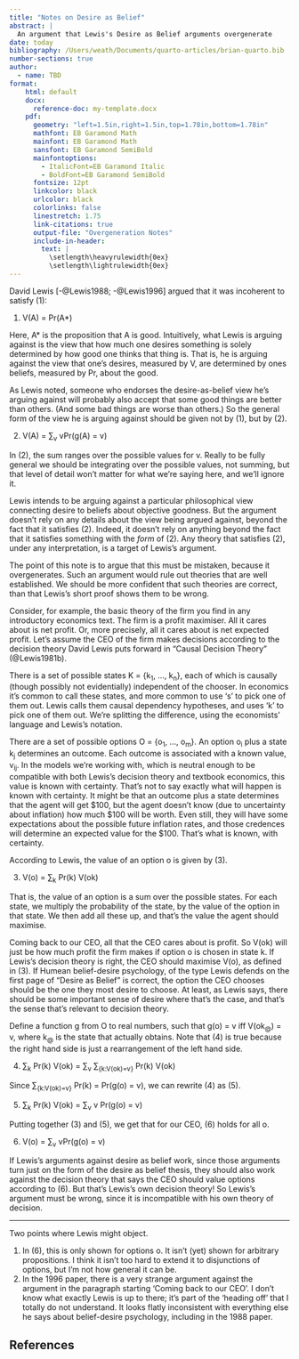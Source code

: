 ```yaml
---
title: "Notes on Desire as Belief"
abstract: |
  An argument that Lewis's Desire as Belief arguments overgenerate
date: today
bibliography: /Users/weath/Documents/quarto-articles/brian-quarto.bib
number-sections: true
author:
  - name: TBD
format:
    html: default
    docx:
      reference-doc: my-template.docx
    pdf: 
      geometry: "left=1.5in,right=1.5in,top=1.78in,bottom=1.78in"
      mathfont: EB Garamond Math
      mainfont: EB Garamond Math
      sansfont: EB Garamond SemiBold
      mainfontoptions: 
        - ItalicFont=EB Garamond Italic
        - BoldFont=EB Garamond SemiBold
      fontsize: 12pt
      linkcolor: black
      urlcolor: black
      colorlinks: false
      linestretch: 1.75
      link-citations: true
      output-file: "Overgeneration Notes"
      include-in-header:
        text: |
          \setlength\heavyrulewidth{0ex}
          \setlength\lightrulewidth{0ex}
---
```


David Lewis [-@Lewis1988; -@Lewis1996] argued that it was incoherent to satisfy (@dab):

(@dab) V(A) = Pr(A*)

Here, A* is the proposition that A is good. Intuitively, what Lewis is arguing against is the view that how much one desires something is solely determined by how good one thinks that thing is. That is, he is arguing against the view that one's desires, measured by V, are determined by ones beliefs, measured by Pr, about the good.

As Lewis noted, someone who endorses the desire-as-belief view he's arguing against will probably also accept that some good things are better than others. (And some bad things are worse than others.) So the general form of the view he is arguing against should be given not by (@dab), but by (@dabg).

(@dabg) V(A) = ∑~v~ vPr(g(A) = v)

In (@dabg), the sum ranges over the possible values for v. Really to be fully general we should be integrating over the possible values, not summing, but that level of detail won't matter for what we're saying here, and we'll ignore it.

Lewis intends to be arguing against a particular philosophical view connecting desire to beliefs about objective goodness. But the argument doesn't rely on any details about the view being argued against, beyond the fact that it satisfies (@dabg). Indeed, it doesn't rely on anything beyond the fact that it satisfies something with the _form_ of (@dabg). Any theory that satisfies (@dabg), under any interpretation, is a target of Lewis's argument.

The point of this note is to argue that this must be mistaken, because it overgenerates. Such an argument would rule out theories that are well established. We should be more confident that such theories are correct, than that Lewis's short proof shows them to be wrong.

Consider, for example, the basic theory of the firm you find in any introductory economics text. The firm is a profit maximiser. All it cares about is net profit. Or, more precisely, all it cares about is net expected profit. Let's assume the CEO of the firm makes decisions according to the decision theory David Lewis puts forward in "Causal Decision Theory" (@Lewis1981b). 

There is a set of possible states K = {k~1~, ..., k~n~}, each of which is causally (though possibly not evidentially) independent of the chooser. In economics it's common to call these states, and more common to use 's' to pick one of them out. Lewis calls them causal dependency hypotheses, and uses 'k' to pick one of them out. We're splitting the difference, using the economists' language and Lewis's notation.

There are a set of possible options O = {o~1~, ..., o~m~}. An option o~i~ plus a state k~j~ determines an outcome. Each outcome is associated with a known value, v~ij~. In the models we're working with, which is neutral enough to be compatible with both Lewis's decision theory and textbook economics, this value is known with certainty. That's not to say exactly what will happen is known with certainty. It might be that an outcome plus a state determines that the agent will get $100, but the agent doesn't know (due to uncertainty about inflation) how much $100 will be worth. Even still, they will have some expectations about the possible future inflation rates, and those credences will determine an expected value for the $100. That's what is known, with certainty.

According to Lewis, the value of an option o is given by (@cdt).

(@cdt) V(o) = ∑~k~ Pr(k) V(ok)

That is, the value of an option is a sum over the possible states. For each state, we multiply the probability of the state, by the value of the option in that state. We then add all these up, and that's the value the agent should maximise.

Coming back to our CEO, all that the CEO cares about is profit. So V(ok) will just be how much profit the firm makes if option o is chosen in state k. If Lewis's decision theory is right, the CEO should maximise V(o), as defined in (@cdt). If Humean belief-desire psychology, of the type Lewis defends on the first page of "Desire as Belief" is correct, the option the CEO chooses should be the one they most desire to choose. At least, as Lewis says, there should be some important sense of desire where that's the case, and that's the sense that's relevant to decision theory.

Define a function g from O to real numbers, such that g(o) = v iff V(ok~@~) = v, where k~@~ is the state that actually obtains. Note that (@cdtdab) is true because the right hand side is just a rearrangement of the left hand side.

(@cdtdab) ∑~k~ Pr(k) V(ok) = ∑~v~ ∑~\{k:V(ok)=v\}~ Pr(k) V(ok)

Since ∑~\{k:V(ok)=v\}~ Pr(k) = Pr(g(o) = v), we can rewrite (@cdtdab) as (@cdtdabagain).

(@cdtdabagain) ∑~k~ Pr(k) V(ok) = ∑~v~ v Pr(g(o) = v)

Putting together (@cdt) and (@cdtdabagain), we get that for our CEO, (@uhoh) holds for all o.

(@uhoh) V(o) = ∑~v~ vPr(g(o) = v)

If Lewis's arguments against desire as belief work, since those arguments turn just on the form of the desire as belief thesis, they should also work against the decision theory that says the CEO should value options according to (@uhoh). But that's Lewis's own decision theory! So Lewis's argument must be wrong, since it is incompatible with his own theory of decision.

-------

Two points where Lewis might object.

1. In (@uhoh), this is only shown for options o. It isn't (yet) shown for arbitrary propositions. I think it isn't too hard to extend it to disjunctions of options, but I'm not how general it can be.
2. In the 1996 paper, there is a very strange argument against the argument in the paragraph starting 'Coming back to our CEO'. I don't know what exactly Lewis is up to there; it's part of the 'heading off' that I totally do not understand. It looks flatly inconsistent with everything else he says about belief-desire psychology, including in the 1988 paper.

::: {.content-visible unless-format="html"}
## References {-}
:::